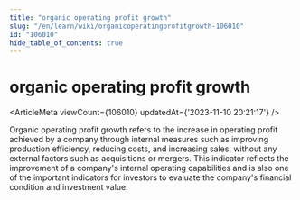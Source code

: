 ```yaml
---
title: "organic operating profit growth"
slug: "/en/learn/wiki/organicoperatingprofitgrowth-106010"
id: "106010"
hide_table_of_contents: true
---
```



<Breadcrumbs current="organic operating profit growth" />

# organic operating profit growth

<ArticleMeta viewCount={106010} updatedAt={'2023-11-10 20:21:17'} />
<div className='border-solid border-b border-t-0 my-4 border-[var(--ifm-color-gray-300)]' />

Organic operating profit growth refers to the increase in operating profit achieved by a company through internal measures such as improving production efficiency, reducing costs, and increasing sales, without any external factors such as acquisitions or mergers. This indicator reflects the improvement of a company's internal operating capabilities and is also one of the important indicators for investors to evaluate the company's financial condition and investment value.
